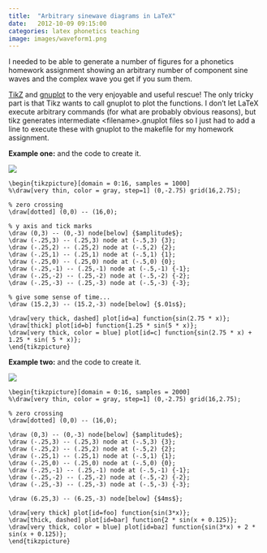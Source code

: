 ```yaml
---
title:  "Arbitrary sinewave diagrams in LaTeX"
date:   2012-10-09 09:15:00
categories: latex phonetics teaching
image: images/waveform1.png
---
```


I needed to be able to generate a number of figures for a phonetics
homework assignment showing an arbitrary number of component sine
waves and the complex wave you get if you sum them.

[TikZ](http://www.texample.net/tikz/) and
[gnuplot](http://www.gnuplot.info/) to the very enjoyable and useful
rescue!  The only tricky part is that Tikz wants to call gnuplot
to plot the functions.  I don't let LaTeX execute arbitrary commands
(for what are probably obvious reasons), but tikz generates
intermediate &lt;filename&gt;.gnuplot files so I just had to add a
line to execute these with gnuplot to the makefile for my homework
assignment.

**Example one:** and the code to create it.

![](images/waveform2.png){fig-alt="how to complex wave"}

```
\begin{tikzpicture}[domain = 0:16, samples = 1000]
%\draw[very thin, color = gray, step=1] (0,-2.75) grid(16,2.75);

% zero crossing
\draw[dotted] (0,0) -- (16,0);

% y axis and tick marks
\draw (0,3) -- (0,-3) node[below] {$amplitude$};
\draw (-.25,3) -- (.25,3) node at (-.5,3) {3};
\draw (-.25,2) -- (.25,2) node at (-.5,2) {2};
\draw (-.25,1) -- (.25,1) node at (-.5,1) {1};
\draw (-.25,0) -- (.25,0) node at (-.5,0) {0};
\draw (-.25,-1) -- (.25,-1) node at (-.5,-1) {-1};
\draw (-.25,-2) -- (.25,-2) node at (-.5,-2) {-2};
\draw (-.25,-3) -- (.25,-3) node at (-.5,-3) {-3};

% give some sense of time...
\draw (15.2,3) -- (15.2,-3) node[below] {$.01s$};

\draw[very thick, dashed] plot[id=a] function{sin(2.75 * x)};
\draw[thick] plot[id=b] function{1.25 * sin(5 * x)};
\draw[very thick, color = blue] plot[id=c] function{sin(2.75 * x) + 1.25 * sin( 5 * x)};
\end{tikzpicture}
```

**Example two:** and the code to create it.

![](images/waveform1.png){fig-alt="how to complex wave redux"}


```
\begin{tikzpicture}[domain = 0:16, samples = 2000]
%\draw[very thin, color = gray, step=1] (0,-2.75) grid(16,2.75);

% zero crossing
\draw[dotted] (0,0) -- (16,0);

\draw (0,3) -- (0,-3) node[below] {$amplitude$};
\draw (-.25,3) -- (.25,3) node at (-.5,3) {3};
\draw (-.25,2) -- (.25,2) node at (-.5,2) {2};
\draw (-.25,1) -- (.25,1) node at (-.5,1) {1};
\draw (-.25,0) -- (.25,0) node at (-.5,0) {0};
\draw (-.25,-1) -- (.25,-1) node at (-.5,-1) {-1};
\draw (-.25,-2) -- (.25,-2) node at (-.5,-2) {-2};
\draw (-.25,-3) -- (.25,-3) node at (-.5,-3) {-3};

\draw (6.25,3) -- (6.25,-3) node[below] {$4ms$};
    
\draw[very thick] plot[id=foo] function{sin(3*x)};
\draw[thick, dashed] plot[id=bar] function{2 * sin(x + 0.125)};
\draw[very thick, color = blue] plot[id=baz] function{sin(3*x) + 2 * sin(x + 0.125)};
\end{tikzpicture}
```
